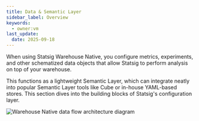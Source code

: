 ```yaml
---
title: Data & Semantic Layer
sidebar_label: Overview
keywords:
  - owner:vm
last_update:
  date: 2025-09-18
---
```


When using Statsig Warehouse Native, you configure metrics, experiments, and other schematized data objects that allow Statsig to perform analysis on top of your warehouse.

This functions as a lightweight Semantic Layer, which can integrate neatly into popular Semantic Layer tools like Cube or in-house YAML-based stores. This section dives into the building blocks of Statsig's configuration layer.

![Warehouse Native data flow architecture diagram](/images/whn/data_flow_whn.png)
